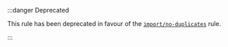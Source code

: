 :::danger Deprecated

This rule has been deprecated in favour of the [`import/no-duplicates`](https://github.com/import-js/eslint-plugin-import/blob/HEAD/docs/rules/no-duplicates.mdx) rule.

:::

<!--
This doc file has been left on purpose because `import/no-duplicates` is
commonly requested. This exists to help direct people to the replacement rule.

Note that there is no actual way to get to this page in the normal navigation,
so end-users will only be able to get to this page from the search bar.
-->
